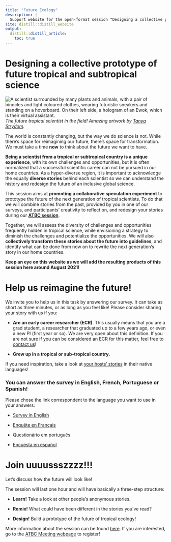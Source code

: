 ```yaml
---
title: "Future Ecology"
description: |
  Support website for the open-format session "Designing a collective prototype of future tropical and subtropical science", to take place at the ATBC Annual Meeting 2021.
site: distill::distill_website
output:
  distill::distill_article:
    toc: true
---
```


# Designing a collective prototype of future tropical and subtropical science 

![A scientist surrounded by many plants and animals, with a pair of binocles and light coloured clothes, wearing futuristic sneakers and standing on a hoverboard. On their left side, a hologram of an Ewok, which is their virtual assistant.](images/future_scientist.jpg)
*The future tropical scientist in the field! Amazing artwork by [Tanya Strydom](https://tanyadoesscience.com/).*

The world is constantly changing, but the way we do science is not. While there's space for reimagining our future, there's space for transformation. We must take a time **now** to think about the future we want to have.  

**Being a scientist from a tropical or subtropical country is a unique experience**, with its own challenges and opportunities, but it is often normalized that a successful scientific career can not be pursued in our home countries. As a hyper-diverse region, it is important to acknowledge the equally **diverse stories** behind each scientist so we can understand the history and redesign the future of an inclusive global science.

This session aims at **promoting a collaborative speculation experiment** to prototype the future of the next generation of tropical scientists. To do that we will combine stories from the past, provided by you in one of our surveys, and participants' creativity to reflect on, and redesign your stories during our [**ATBC session**](https://www.atbc2021.org/ofs/designing-a-collective-prototype-of-future-tropical-and-subtropical-science-%5Bofs-5%5D).  

Together, we will assess the diversity of challenges and opportunities frequently hidden in tropical science, while envisioning a strategy to diminish the challenges and potentialize the opportunities. We will also **collectively transform these stories about the future into guidelines**, and identify what can be done from now on to rewrite the next generation’s story in our home countries.

**Keep an eye on this website as we will add the resulting products of this session here around August 2021!**

# Help us reimagine the future!

We invite you to help us in this task by answering our survey. It can take as short as three minutes, or as long as you feel like! Please consider sharing your story with us if you:  

- **Are an early career researcher (ECR)**. This usually means that you are a grad student, a researcher that graduated up to a few years ago, or even a new PI (first year or so). We are very open about this definition. If you are not sure if you can be considered an ECR for this matter, feel free to [contact us](mailto:future.ecology@protonmail.com)!  

- **Grew up in a tropical or sub-tropical country.**  

If you need inspiration, take a look at [your hosts' stories](/future.ecology/about.html) in their native languages!

### You can answer the survey in English, French, Portuguese or Spanish!
Please chose the link correspondent to the language you want to use in your answers:

- [Survey in English](https://forms.office.com/r/ViAq7YSeEJ)  

- [Enquête en Français](https://forms.office.com/r/5T6hBNB7rn)  

- [Questionário em português](https://forms.office.com/r/HA5Ht9tHP5)  

- [Encuesta en español](https://forms.office.com/r/aMR4PwxMeU)  

# Join uuuussszzzz!!!

Let's discuss how the future will look like!

The session will last one hour and will have basically a three-step structure:  

- **Learn!** Take a look at other people's anonymous stories.  

- **Remix!** What could have been different in the stories you've read?  

- **Design!** Build a prototype of the future of tropical ecology!  
  
More information about the session can be found [here](https://www.atbc2021.org/ofs/designing-a-collective-prototype-of-future-tropical-and-subtropical-science-%5Bofs-5%5D). If you are interested, go to the [ATBC Meeting webpage](https://www.atbc2021.org/) to register!